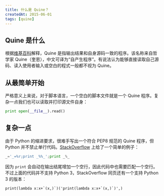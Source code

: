 ```yaml
---
title: 什么是 Quine？
createdAt: 2015-06-01
tags: [quine]
---
```


## Quine 是什么

根据[维基百科][0]解释，Quine 是指输出结果和自身源码一致的程序。该名称来自哲学家 Quine（奎恩），中文可译为“自产生程序”。有说法认为能够直接读取自己源码、读入使用者输入或空白的程式一般都不视为 Quine。

## 从最简单开始

严格意义上来说，对于脚本语言，一个空白的脚本文件就是一个 Quine 程序。复杂一点我们也可以读取并打印源文件自身：

```python
print open(__file__).read()
```

## 复杂一点

由于 Python 的缩进要求，很难手写出一个符合 PEP8 规范的 Quine 程序，但 Python 并不禁止单行代码。[StackOverflow](http://stackoverflow.com/questions/6223285/shortest-python-quine) 上给了一个简单的例子：

```python
_='_=%r;print _%%_';print _%_

```

因为 `print` 会自动在输出结尾增加一个空行，因此代码中也需要匹配一个空行。不过上面的代码并不支持 Python 3，StackOverflow 同页还有一个支持 Python 3 的版本：

```
print(lambda x:x+`(x,)`)('print(lambda x:x+`(x,)`)',)

```

[0]: https://en.wikipedia.org/wiki/Quine_(computing) 'Quine'
